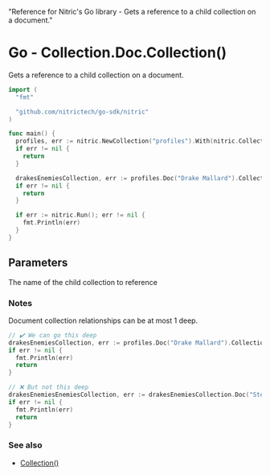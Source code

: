   "Reference for Nitric's Go library - Gets a reference to a child collection on a document."

# Go - Collection.Doc.Collection()

Gets a reference to a child collection on a document.

```go
import (
  "fmt"

  "github.com/nitrictech/go-sdk/nitric"
)

func main() {
  profiles, err := nitric.NewCollection("profiles").With(nitric.CollectionReading)
  if err != nil {
    return
  }

  drakesEnemiesCollection, err := profiles.Doc("Drake Mallard").Collection("enemies")
  if err != nil {
    return
  }

  if err := nitric.Run(); err != nil {
    fmt.Println(err)
  }
}
```

## Parameters

<Properties>
  <Property name="name" required type="string">
    The name of the child collection to reference
  </Property>
</Properties>

### Notes

Document collection relationships can be at most 1 deep.

```go
// ✔️ We can go this deep
drakesEnemiesCollection, err := profiles.Doc("Drake Mallard").Collection("enemies")
if err != nil {
  fmt.Println(err)
  return
}

// ❌ But not this deep
drakesEnemiesEnemiesCollection, err := drakesEnemiesCollection.Doc("Steel Beak").Collection("enemies")
if err != nil {
  fmt.Println(err)
  return
}
```

### See also

- [Collection()](./collection)
